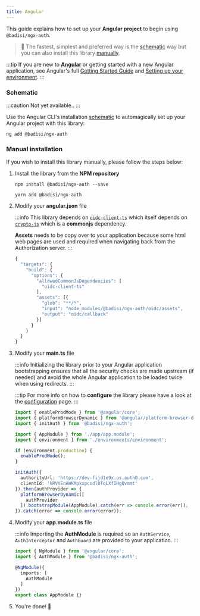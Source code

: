 ```yaml
---
title: Angular
---
```




This guide explains how to set up your **Angular project** to begin using `@badisi/ngx-auth`.

> 🚀 The fastest, simplest and preferred way is the [schematic](#schematic) way but you can also install this library [manually](#manual-installation).

:::tip
If you are new to [**Angular**][angular] or getting started with a new Angular application, see Angular's full [Getting Started Guide][angular-start] and [Setting up your environment][angular-setup].
:::


### Schematic

:::caution
Not yet available..
:::

Use the Angular CLI's installation [schematic][schematics] to automagically set up your Angular project with this library:

```shell
ng add @badisi/ngx-auth
```


### Manual installation

If you wish to install this library manually, please follow the steps below:

1. Install the library from the **NPM repository**

    <Tabs>
    <TabItem value="npm" label="npm" default>

    ```shell
    npm install @badisi/ngx-auth --save
    ```

    </TabItem>
    <TabItem value="yarn" label="yarn">

    ```shell
    yarn add @badisi/ngx-auth
    ```

    </TabItem>
    </Tabs>

2. Modify your **angular.json** file

    :::info
    This library depends on [`oidc-client-ts`][oidc-client] which itself depends on [`crypto-js`][crypto-js] which is a **commonjs** dependency.

    **Assets** needs to be copy over to your application because some html web pages are used and required when navigating back from the Authorization server.
    :::

    ```js title="angular.json" {5-7,9-11}
    {
      "targets": {
        "build": {
          "options": {
            "allowedCommonJsDependencies": [
              "oidc-client-ts"
            ],
            "assets": [{
              "glob": "**/*",
              "input": "node_modules/@badisi/ngx-auth/oidc/assets",
              "output": "oidc/callback"
            }]
          }
        }
      }
    }
    ```

3. Modify your **main.ts** file

    :::info
    Initializing the library prior to your Angular application bootstrapping ensures that all the security checks are made upstream (if needed) and avoid the whole Angular application to be loaded twice when using redirects.
    :::

    :::tip
    For more info on how to **configure** the library please have a look at the [configuration](../configuration) page.
    :::

    ```ts title="main.ts" {3,12-15,19}
    import { enableProdMode } from '@angular/core';
    import { platformBrowserDynamic } from '@angular/platform-browser-dynamic';
    import { initAuth } from '@badisi/ngx-auth';

    import { AppModule } from './app/app.module';
    import { environment } from './environments/environment';

    if (environment.production) {
      enableProdMode();
    }

    initAuth({
      authorityUrl: 'https://dev-fijd1e9x.us.auth0.com',
      clientId: 'kRVVEnAWKMpxxpcodl0TqLXfIHgQvmmt'
    }).then(authProvider => {
      platformBrowserDynamic([
        authProvider
      ]).bootstrapModule(AppModule).catch(err => console.error(err));
    }).catch(error => console.error(error));
    ```

4. Modify your **app.module.ts** file

    :::info
    Importing the **AuthModule** is required so an `AuthService`, `AuthInterceptor` and `AuthGuard` are provided to your application.
    :::

    ```ts title="app.module.ts" {2,6}
    import { NgModule } from '@angular/core';
    import { AuthModule } from '@badisi/ngx-auth';

    @NgModule({
      imports: [
        AuthModule
      ]
    })
    export class AppModule {}
    ```

5. You're done! 🚀




[angular]: https://angular.io
[angular-start]: https://angular.io/start
[angular-setup]: https://angular.io/guide/setup-local
[schematics]: https://material.angular.io/guide/schematics
[oidc-client]: https://github.com/authts/oidc-client-ts/issues/275
[crypto-js]: https://github.com/brix/crypto-js
